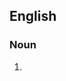 {{also|hardliners}}

==English==

===Noun===
{{head|en|noun form}}

# {{plural of|hard-liner|lang=en}}